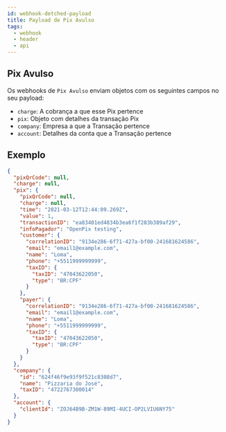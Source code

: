```yaml
---
id: webhook-detched-payload
title: Payload de Pix Avulso
tags:
  - webhook
  - header
  - api
---
```


## Pix Avulso

Os webhooks de `Pix Avulso` enviam objetos com os seguintes campos no seu payload:

- `charge`: A cobrança a que esse Pix pertence
- `pix`: Objeto com detalhes da transação Pix
- `company`: Empresa a que a Transação pertence
- `account`: Detalhes da conta que a Transação pertence

## Exemplo

```json
{
  "pixQrCode": null,
  "charge": null,
  "pix": {
    "pixQrCode": null,
    "charge": null,
    "time": "2021-03-12T12:44:09.269Z",
    "value": 1,
    "transactionID": "ea83401ed4834b3ea6f1f283b389af29",
    "infoPagador": "OpenPix testing",
    "customer": {
      "correlationID": "9134e286-6f71-427a-bf00-241681624586",
      "email": "email1@example.com",
      "name": "Loma",
      "phone": "+5511999999999",
      "taxID": {
        "taxID": "47043622050",
        "type": "BR:CPF"
      }
    },
    "payer": {
      "correlationID": "9134e286-6f71-427a-bf00-241681624586",
      "email": "email1@example.com",
      "name": "Loma",
      "phone": "+5511999999999",
      "taxID": {
        "taxID": "47043622050",
        "type": "BR:CPF"
      }
    }
  },
  "company": {
    "id": "624f46f9e93f9f521c8308d7",
    "name": "Pizzaria do José",
    "taxID": "4722767300014"
  },
  "account": {
    "clientId": "ZOJ64B9B-ZM1W-89MI-4UCI-OP2LVIU6NY75"
  }
}
```
